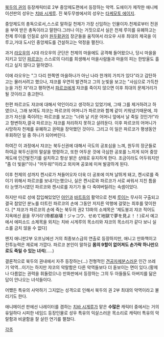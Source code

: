 [[북두의 권]]의 등장캐릭터로 2부 중앙제도편에서 등장하는 악역. 도에이가 제작한 애니메이션판의 성우는 [[치바 시게루]].
진 북두무쌍에서의 성우는 [[타케모토 에이지]].

중앙제도의 총독으로서,스스로 말하길 천제가 가장 신임하는 인물이자.천제로부터 전권을 부여 받은 총독이라고 말한다.그러나 이는 거짓으로서 실은 천제 루이를 유폐하고는 천제 루이를 인질로 삼아 [[원두황권]]의 장군들을 움직여서 라오우 사후 최대의 제국을 이루고,거대 도시인 중앙제도를 건설하고는 악정을 펼친다.

과거 [[라오우]]의 시대 라오우의 군단은 천제의 마을에도 공격해 들어왔으나, 당시 마을을 지키고 있던 [[파르코]]는 스스로의 다리를 희생해서 마을사람들과 마을의 피는 한방울도 흘리고 싶지 않다고 말하였다. 

이에 라오우는 "그 다리 한쪽엔 마을하나가 아닌 나라 한개의 가치가 있다"라고 감탄하고는 물러서려고 했으나, 쟈코를 우연히 발견하고 그의 눈빛을 보고는 "사심으로 가득찬 눈을 가진 자"라고 평하면서 [[파르코]]에게 쟈코를 죽이지 않으면 이후 최대의 문제거리가 될 것이라고 충고한다.

한편 파르코도 쟈코에 대해서 악인이라고 생각하고 있었기에, 그때 그를 제거하려고 하였으나, 그래 보여도 쟈코는 파르코의 어머니가 파르코와 함께 같이 키워냈기때문에, 쟈코가 자신을 죽이려는 파르코를 보고는 "너와 날 키운 어머니 앞에서 날 죽일 것인가!"라고 항변하자,결국 파르코는 쟈코를 처리하지 못하고 살려둔다. 이후 파르코의 어머니가 사망하자 천제를 유폐하고 권력을 장악했던 것이다. 그리고 이 일은 파르코가 평생동안 후회하던 일 중 하나가 되어버린다.

하여간 이 과정에서 쟈코는 북두신권에 대해서 극도의 공포심을 느껴, 원두의 장군들로 하여금 북두신권의 말살을 명령하고, 또한 어두운 것에 극심한 공포를 느끼게 되어 중앙제도에 인간발전기를 설치하고 항상 밝은 상태로 유지하게 한다. 조금이라도 어두워지만 "좀 더 빛을!"이나 "어두워!"이라고 외치며 공포에 미쳐 발광하게 된다. 

이후 천제의 성까지 켄시로가 쳐들어오자 더욱 더 공포에 미쳐 날뛰게 돼고, 켄시로를 죽이기 위해서 파르코를 보내기는했으나, 실은 켄시로와 파르코가 서로 싸워서 지친 틈을 타 눈엣가시였던 파르코와 켄시로를 자기가 둘 다 죽여버릴려는 속셈이었다.

하지만 따로 성에 잡입해있었던 [[아인]]과 [[바트]]등의 활약으로 천제 [[루이]]는 무사히 구출되고 결국 참았던 분노를 터트린 파르코의 손에 그동안 저지른 악행에 걸맞는 최후를 맞이한다. [* 쟈코가 파르코의 손에 죽는 북두의 권2 13화의 소제목은 '제도붕괴 쟈코 적어도 지옥에선 꿈을 꾸거라'(帝都崩壊！ジャコウ、せめて地獄で夢を見よ！！)로서 예고에서 에피소드 소제목을 외치는 치바 시게루의 목소리와 쟈코의 목소리가 같다 보니 실소를 금치 않을 수 없다]

왠지 애니판2부 오프닝에선 거의 최종보스급의 연출로 등장하지만, 애니고 만화책이고 전투능력은 제로에 가깝다. 파르코 본인이 말하길 '''몸의 9할이 없어져도 손가락 하나만으로도 죽일 수 있는 녀석'''(.....) 

결론적으로 북두의 권내에서 자주 등장하는(...) 전형적인 [[견공자제분]]스러운 인간 쓰레기 악역...이기는 하지만 쟈코의 악랄함은 다른 악역들보다 더 돋보이는 면이 있다.(황제나 다름없는 권력을 휘둘렀으니) 만화판에서 등장하는 그의 두 아들들도 아버지를 닮은 답이 안나오는 녀석들이다. 

어쨌든 특유의 사악하기 그지없는 성격으로 인해서 북두의 권 2부 최대의 악역이라고 불리기도 한다.

애니메이션 판에선 나레이터를 겸하는 [[치바 시게루]]가 맡은 '''수많은''' 캐릭터 중에서는 거의 유일하다 시피한 네임드 등장인물로 성우 특유의 익살스러운 목소리로 캐릭터 특유의 악랄함과 비굴함을 잘 살린 연기를 펼쳤다.
 
[[각주]]
